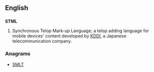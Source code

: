==English==

==={{initialism-old|en}}===
'''STML'''

# {{context|computing}} Synchronous Telop Mark-up Language; a telop adding language for mobile devices' content developed by [[KDDI]], a Japanese telecommunication company.

===Anagrams===
* [[SMLT#English|SMLT]]
